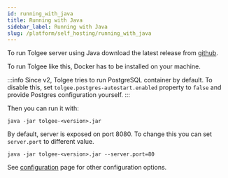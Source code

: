 ```yaml
---
id: running_with_java
title: Running with Java
sidebar_label: Running with Java
slug: /platform/self_hosting/running_with_java
---
```


To run Tolgee server using Java download the latest release from
[github](https://github.com/tolgee/server/releases).

To run Tolgee like this, Docker has to be installed on your machine.

:::info
Since v2, Tolgee tries to run PostgreSQL container by default.
To disable this, set `tolgee.postgres-autostart.enabled` property to `false` and provide Postgres configuration yourself.
:::

Then you can run it with:
```
java -jar tolgee-<version>.jar
```

By default, server is exposed on port 8080. To change this you can set `server.port` to different value.
```
java -jar tolgee-<version>.jar --server.port=80
```
See [configuration](configuration) page for other configuration options.
